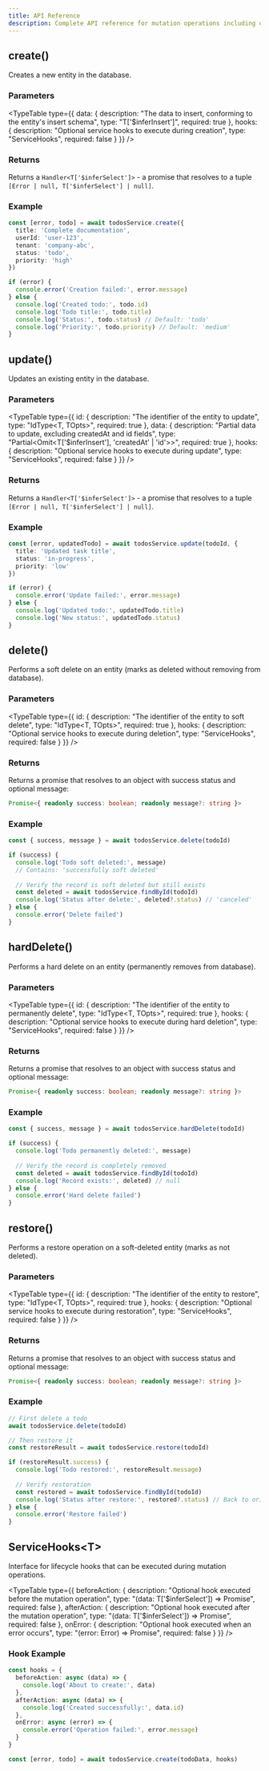 ```yaml
---
title: API Reference
description: Complete API reference for mutation operations including create, update, delete, and restore methods
---
```




## create()

Creates a new entity in the database.

### Parameters

<TypeTable
  type={{
    data: {
      description: "The data to insert, conforming to the entity's insert schema",
      type: "T['$inferInsert']",
      required: true
    },
    hooks: {
      description: "Optional service hooks to execute during creation",
      type: "ServiceHooks<T>",
      required: false
    }
  }}
/>

### Returns

Returns a `Handler<T['$inferSelect']>` - a promise that resolves to a tuple `[Error | null, T['$inferSelect'] | null]`.

### Example

```typescript
const [error, todo] = await todosService.create({
  title: 'Complete documentation',
  userId: 'user-123',
  tenant: 'company-abc',
  status: 'todo',
  priority: 'high'
})

if (error) {
  console.error('Creation failed:', error.message)
} else {
  console.log('Created todo:', todo.id)
  console.log('Todo title:', todo.title)
  console.log('Status:', todo.status) // Default: 'todo'
  console.log('Priority:', todo.priority) // Default: 'medium'
}
```

## update()

Updates an existing entity in the database.

### Parameters

<TypeTable
  type={{
    id: {
      description: "The identifier of the entity to update",
      type: "IdType<T, TOpts>",
      required: true
    },
    data: {
      description: "Partial data to update, excluding createdAt and id fields",
      type: "Partial<Omit<T['$inferInsert'], 'createdAt' | 'id'>>",
      required: true
    },
    hooks: {
      description: "Optional service hooks to execute during update",
      type: "ServiceHooks<T>",
      required: false
    }
  }}
/>

### Returns

Returns a `Handler<T['$inferSelect']>` - a promise that resolves to a tuple `[Error | null, T['$inferSelect'] | null]`.

### Example

```typescript
const [error, updatedTodo] = await todosService.update(todoId, {
  title: 'Updated task title',
  status: 'in-progress',
  priority: 'low'
})

if (error) {
  console.error('Update failed:', error.message)
} else {
  console.log('Updated todo:', updatedTodo.title)
  console.log('New status:', updatedTodo.status)
}
```

## delete()

Performs a soft delete on an entity (marks as deleted without removing from database).

### Parameters

<TypeTable
  type={{
    id: {
      description: "The identifier of the entity to soft delete",
      type: "IdType<T, TOpts>",
      required: true
    },
    hooks: {
      description: "Optional service hooks to execute during deletion",
      type: "ServiceHooks<T>",
      required: false
    }
  }}
/>

### Returns

Returns a promise that resolves to an object with success status and optional message:

```typescript
Promise<{ readonly success: boolean; readonly message?: string }>
```

### Example

```typescript
const { success, message } = await todosService.delete(todoId)

if (success) {
  console.log('Todo soft deleted:', message)
  // Contains: 'successfully soft deleted'
  
  // Verify the record is soft deleted but still exists
  const deleted = await todosService.findById(todoId)
  console.log('Status after delete:', deleted?.status) // 'canceled'
} else {
  console.error('Delete failed')
}
```

## hardDelete()

Performs a hard delete on an entity (permanently removes from database).

### Parameters

<TypeTable
  type={{
    id: {
      description: "The identifier of the entity to permanently delete",
      type: "IdType<T, TOpts>",
      required: true
    },
    hooks: {
      description: "Optional service hooks to execute during hard deletion",
      type: "ServiceHooks<T>",
      required: false
    }
  }}
/>

### Returns

Returns a promise that resolves to an object with success status and optional message:

```typescript
Promise<{ readonly success: boolean; readonly message?: string }>
```

### Example

```typescript
const { success, message } = await todosService.hardDelete(todoId)

if (success) {
  console.log('Todo permanently deleted:', message)
  
  // Verify the record is completely removed
  const deleted = await todosService.findById(todoId)
  console.log('Record exists:', deleted) // null
} else {
  console.error('Hard delete failed')
}
```

## restore()

Performs a restore operation on a soft-deleted entity (marks as not deleted).

### Parameters

<TypeTable
  type={{
    id: {
      description: "The identifier of the entity to restore",
      type: "IdType<T, TOpts>",
      required: true
    },
    hooks: {
      description: "Optional service hooks to execute during restoration",
      type: "ServiceHooks<T>",
      required: false
    }
  }}
/>

### Returns

Returns a promise that resolves to an object with success status and optional message:

```typescript
Promise<{ readonly success: boolean; readonly message?: string }>
```

### Example

```typescript
// First delete a todo
await todosService.delete(todoId)

// Then restore it
const restoreResult = await todosService.restore(todoId)

if (restoreResult.success) {
  console.log('Todo restored:', restoreResult.message)
  
  // Verify restoration
  const restored = await todosService.findById(todoId)
  console.log('Status after restore:', restored?.status) // Back to original status
} else {
  console.error('Restore failed')
}
```

## ServiceHooks&lt;T&gt;

Interface for lifecycle hooks that can be executed during mutation operations.

<TypeTable
  type={{
    beforeAction: {
      description: "Optional hook executed before the mutation operation",
      type: "(data: T['$inferSelect']) => Promise<void>",
      required: false
    },
    afterAction: {
      description: "Optional hook executed after the mutation operation",
      type: "(data: T['$inferSelect']) => Promise<void>",
      required: false
    },
    onError: {
      description: "Optional hook executed when an error occurs",
      type: "(error: Error) => Promise<void>",
      required: false
    }
  }}
/>

### Hook Example

```typescript
const hooks = {
  beforeAction: async (data) => {
    console.log('About to create:', data)
  },
  afterAction: async (data) => {
    console.log('Created successfully:', data.id)
  },
  onError: async (error) => {
    console.error('Operation failed:', error.message)
  }
}

const [error, todo] = await todosService.create(todoData, hooks)
```

